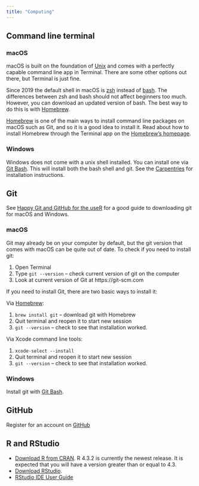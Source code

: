 ```yaml
---
title: "Computing"
---
```



## Command line terminal {#sec-cl}

### macOS
macOS is built on the foundation of [Unix](https://en.wikipedia.org/wiki/Unix) and comes with a perfectly capable command line app in Terminal. There are some other options out there, but Terminal is just fine.

Since 2019 the default shell in macOS is [zsh](https://en.wikipedia.org/wiki/Z_shell) instead of [bash](https://www.gnu.org/software/bash/). The differences between zsh and bash should not affect beginners too much. However, you can download an updated version of bash. The best way to do this is with [Homebrew](https://brew.sh).

[Homebrew](https://brew.sh) is one of the main ways to install command line packages on macOS such as Git, and so it is a good idea to install it. Read about how to install Homebrew through the Terminal app on the [Homebrew's homepage](https://brew.sh).

### Windows
Windows does not come with a unix shell installed. You can install one via [Git Bash](https://gitforwindows.org). This will install both the bash shell and git. See the [Carpentries](https://carpentries.github.io/workshop-template/install_instructions/#the-bash-shell) for installation instructions.

## Git {#sec-git}
See [Happy Git and GitHub for the useR](https://happygitwithr.com/install-git) for a good guide to downloading git for macOS and Windows.

### macOS
Git may already be on your computer by default, but the git version that comes with macOS can be quite out of date. To check if you need to install git:

1. Open Terminal
2. Type `git --version` – check current version of git on the computer
3. Look at current version of Git at https://git-scm.com

If you need to install Git, there are two basic ways to install it:

Via [Homebrew](https://brew.sh):

1. `brew install git` – download git with Homebrew
2. Quit terminal and reopen it to start new session
3. `git --version` – check to see that installation worked.

Via Xcode command line tools:

1. `xcode-select --install`
2. Quit terminal and reopen it to start new session
3. `git --version` – check to see that installation worked.

### Windows
Install git with [Git Bash](https://gitforwindows.org).

## GitHub {#sec-github}
Register for an account on [GitHub](https://github.com)

## R and RStudio {#sec-r}
- [Download R from CRAN](https://cloud.r-project.org). R 4.3.2 is currently the newest release. It is expected that you will have a version greater than or equal to 4.3.
- [Download RStudio](https://posit.co/download/rstudio-desktop/).
- [RStudio IDE User Guide](https://docs.posit.co/ide/user/)
